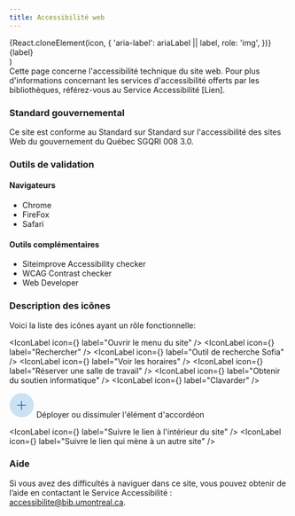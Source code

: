 ```yaml
---
title: Accessibilité web
---
```

<Box>

  <div style={{ display: 'flex', alignItems: 'center', gap: '8px', marginBottom: '8px' }}>
    {React.cloneElement(icon, {
      'aria-label': ariaLabel || label,
      role: 'img',
    })}
    <span>{label}</span>
  </div>
)

<SuperHero2 title="Accessibilité web" imageName="default" size="small" />
<Container maxWidth="xl" >
<Section sx={{ paddingRight: {lg: '5rem !important',xl: '4rem !important'}}}>
<Typography variant="body1" >
  Cette page concerne l'accessibilité technique du site web. Pour plus d'informations 
  concernant les services d'accessibilité offerts par les bibliothèques, référez-vous 
  au Service Accessibilité [Lien].
</Typography>

### Standard gouvernemental

Ce site est conforme au Standard sur Standard sur l'accessibilité des sites Web du gouvernement du Québec SGQRI 008 3.0.

### Outils de validation
#### Navigateurs

- Chrome
- FireFox
- Safari

#### Outils complémentaires

- Siteimprove Accessibility checker
- WCAG Contrast checker
- Web Developer

### Description des icônes
Voici la liste des icônes ayant un rôle fonctionnelle: 

<IconLabel icon={<BurgerIcon size={40} />} label="Ouvrir le menu du site" />
<IconLabel icon={<MagnifyingGlassIcon size={40} />} label="Rechercher" />
<IconLabel icon={<SofiaIcon size={45} />} label="Outil de recherche Sofia" />
<IconLabel icon={<ClockCountdownIcon size={40} />} label="Voir les horaires" />
<IconLabel icon={<CalendarPlusIcon size={40} />} label="Réserver une salle de travail" />
<IconLabel icon={<LifebuoyIcon size={40} />} label="Obtenir du soutien informatique" />
<IconLabel icon={<ChatsIcon size={40} />} label="Clavarder" />

<div style={{ display: 'flex', alignItems: 'center', gap: '8px', marginBottom: '8px' }}>
  <svg
    width="45"
    height="45"
    viewBox="0 0 36 36"
    fill="none"
    role="img"
    aria-label="Déployer ou dissimuler l'élément d'accordéon"
  >
    <rect width="35" height="35" x=".5" y=".5" fill="#CCE2F3" rx="17.5" />
    <path
      fill="#0057AC"
      d="M24.213 18.35a.547.547 0 0 1-.547.547h-5.469v5.47a.547.547 0 1 1-1.094 0v-5.47h-5.469a.547.547 0 0 1 0-1.093h5.47v-5.469a.547.547 0 1 1 1.093 0v5.469h5.469a.547.547 0 0 1 .547.547Z"
    />
  </svg>
  <span>Déployer ou dissimuler l'élément d'accordéon</span>
</div>

<IconLabel icon={<ArrowRightCircle size={40} />} label="Suivre le lien à l'intérieur du site" />
<IconLabel icon={<ArrowUpRightCircle size={40} />} label="Suivre le lien qui mène à un autre site" />


### Aide
Si vous avez des difficultés à naviguer dans ce site, vous pouvez obtenir de l’aide en contactant le Service Accessibilité : [accessibilite@bib.umontreal.ca](mailto:accessibilite@bib.umontreal.ca).

</Section>
</Container>
</Box>